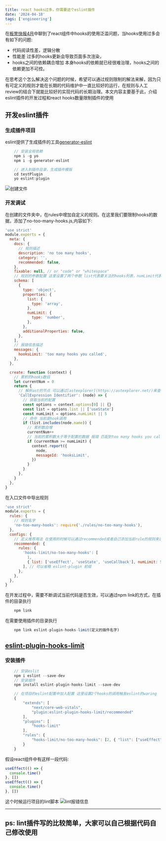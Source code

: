 ```yaml
---
title: react hooks过多，你需要这个eslint插件
date: '2024-04-18'
tags: ['engineering']
---
```


在[板凳快报4月](https://icantunderstand.github.io/blogNew/blog/weeklyReport/2024-4-1)中聊到了react组件中hooks的使用泛滥问题，当hooks使用过多会有如下的问题:

- 代码阅读性差，逻辑分散
- 性能差 过多的hooks更新会导致页面多次渲染，
- hooks之间的依赖耦合增加 本身hooks的依赖就已经很难治理，hooks之间的依赖更加不可控。

在思考这个怎么解决这个问题的时候，希望可以通过规则限制的解法来解，因为只有可定义的规则才能在长期的代码维护中一直比较好的运行，在规则与人工review的结合下就能比较好的实现代码的长期治理。本文内容主要基于此，介绍eslint插件的开发过程和react hooks数量限制插件的使用

## 开发eslint插件

### 生成插件项目

eslint提供了生成插件的工具[generator-eslint](https://github.com/eslint/generator-eslint)

```javascript
    // 安装全局依赖
    npm i -g yo
    npm i -g generator-eslint

    // 进入到插件目录，生成插件模版
    cd testPlugin
    yo eslint:plugin
```

![创建文件](/static/images/frontEndToolStatic/eslitPlugin/createFolder.png)

### 开发调试

在创建的文件夹中，在rules中增加自定义的规则。在这里我们要限制hooks的数据，添加了no-too-many-hooks.js,内容如下:

```javascript
'use strict'
module.exports = {
  meta: {
    docs: {
      // 规则描述
      description: 'no too many hooks',
      category: '',
      recommended: false,
    },
    fixable: null, // or "code" or "whitespace"
    // 规则的参数配置 这里设置了两个参数 list代表要关注的hooks列表，numLimit代表限制的数目
    schema: [
      {
        type: 'object',
        properties: {
          list: {
            type: 'array',
          },
          numLimit: {
            type: 'number',
          },
        },
        additionalProperties: false,
      },
    ],
    // 报错信息描述
    messages: {
      hooksLimit: 'too many hooks you called',
    },
  },

  create: function (context) {
    // 累积的hooks数目
    let currentNum = 0
    return {
      // 解析ast的节点 可以通过[astexplorer](https://astexplorer.net/)来查看对应的节点
      'CallExpression Identifier': (node) => {
        // 获取当前的配置
        const options = context.options[0] || {}
        const list = options.list || ['useState']
        const numLimit = options.numLimit || 5
        // 命中 当前是hook调用
        if (list.includes(node.name)) {
          // 累积数自增
          currentNum++
          // 当前的累积数大于等于配置的数据 报错 匹配到too many hooks you called
          if (currentNum >= numLimit) {
            context.report({
              node,
              messageId: 'hooksLimit',
            })
          }
        }
      },
    }
  },
}
```

在入口文件中导出规则

```javascript
'use strict'
module.exports = {
  rules: {
    // 规则名字
    'no-too-many-hooks': require('./rules/no-too-many-hooks'),
  },
  configs: {
    // 定义推荐用法 在使用的时候可以通过recommended或者自己添加当前rule的规则来设定
    recommended: {
      rules: {
        'hooks-limit/no-too-many-hooks': [
          1,
          { list: ['useEffect', 'useState', 'useCallback'], numLimit: 5 },
        ], // 可以省略 eslint-plugin 前缀
      },
    },
  },
}
```

在开发过程中，需要不断调试当前代码是否生效，可以通过npm link的方式，在插件的目录执行

```javascript
    npm link
```

在需要使用插件的目录执行

```javascript
    npm link eslint-plugin-hooks-limit(定义的插件名字)
```

## [eslint-plugin-hooks-limit](https://www.npmjs.com/package/eslint-plugin-hooks-limit)

### 安装插件

```javascript
    // 安装eslit
    npm i eslint --save-dev
    // 安装插件
    npm install eslint-plugin-hooks-limit --save-dev

    // 在项目的eslint配置中加入配置 这里设置2个hooks的调用触发eslint的waring
    {
        "extends": [
            "next/core-web-vitals",
            "plugin:eslint-plugin-hooks-limit/recommended"
        ],
        "plugins": [
            "hooks-limit"
        ],
        "rules": {
            "hooks-limit/no-too-many-hooks": [2, { "list": ["useEffect", "useState"], "numLimit": 2 } ] // 可以省略 eslint-plugin 前缀
        }
    }
```

假设react组件中有这样一段代码:

```javascript
useEffect(() => {
  console.time()
}, [])
useEffect(() => {
  console.time()
}, [])
```

这个时候运行项目的lint脚本
![lint报错信息](/static/images/frontEndToolStatic/eslitPlugin/linInfo.png)

---

## ps: lint插件写的比较简单，大家可以自己根据代码自己修改使用
